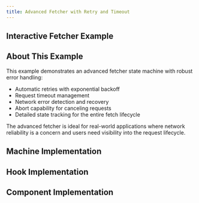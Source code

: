 ```yaml
---
title: Advanced Fetcher with Retry and Timeout
---
```



## Interactive Fetcher Example

<div className="not-content">
  <FetcherExample client:visible />
</div>

## About This Example

This example demonstrates an advanced fetcher state machine with robust error handling:

- Automatic retries with exponential backoff
- Request timeout management
- Network error detection and recovery
- Abort capability for canceling requests
- Detailed state tracking for the entire fetch lifecycle

The advanced fetcher is ideal for real-world applications where network reliability is a concern and users need visibility into the request lifecycle.

## Machine Implementation

<CodeBlock lang="typescript" code={machineCode} />

## Hook Implementation

<CodeBlock lang="typescript" code={hooksCode} />

## Component Implementation 

<CodeBlock lang="jsx" code={viewCode} />

<CardGrid>
  <LinkCard title="Basic Fetcher Example" href="/examples/fetcher-basic/" />
  <LinkCard title="Learn About State Effects" href="/guides/effects/" />
</CardGrid>
